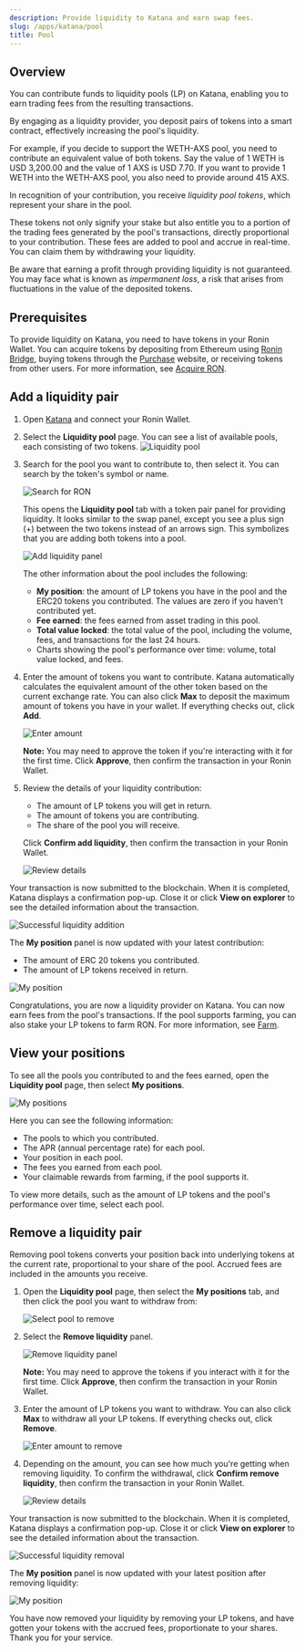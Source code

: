 ```yaml
---
description: Provide liquidity to Katana and earn swap fees.
slug: /apps/katana/pool
title: Pool
---
```


## Overview

You can contribute funds to liquidity pools (LP) on Katana, enabling you to earn trading fees from the resulting
transactions.

By engaging as a liquidity provider, you deposit pairs
of tokens into a smart contract, effectively increasing the pool's liquidity.

For example, if you decide to support the WETH-AXS pool, you need to
contribute an equivalent value of both tokens. Say the value of 1 WETH is USD 3,200.00 and the value of 1 AXS is USD 7.70. If you want to provide 1 WETH into the WETH-AXS pool, you also need to provide around 415 AXS.

In recognition of your
contribution, you receive _liquidity pool tokens_, which represent your share in the pool.

These tokens not only signify your stake but also entitle you to a portion
of the trading fees generated by the pool's transactions, directly
proportional to your contribution. These fees are added to pool and accrue in real-time. You can claim them by withdrawing your liquidity.

Be aware that earning a profit through providing liquidity is not guaranteed.
You may face what is known as _impermanent loss_, a risk that arises from
fluctuations in the value of the deposited tokens.

## Prerequisites

To provide liquidity on Katana, you need to have tokens in your Ronin Wallet. You can acquire tokens by depositing from Ethereum using [Ronin Bridge](https://app.roninchain.com/bridge), buying tokens through the [Purchase](https://purchase.roninchain.com) website, or receiving tokens from other users.
For more information, see [Acquire RON](../../../basics/acquire-ron.mdx).

## Add a liquidity pair

1. Open [Katana](https://app.roninchain.com/swap) and connect your Ronin Wallet.
2. Select the **Liquidity pool** page. You can see a list of available pools, each consisting of two tokens.
    ![Liquidity pool](../assets/katana-pool.png)
    
3. Search for the pool you want to contribute to, then select it. You can search by the token's symbol or name.
    
    ![Search for RON](../assets/katana-pool-search.png)
    
    This opens the **Liquidity pool** tab with a token pair panel for providing liquidity. It looks similar to the swap panel, except you see a plus sign (+) between the two tokens instead of an arrows sign. This symbolizes that you are adding both tokens into a pool.
    
    ![Add liquidity panel](../assets/katana-pool-add-liquidity.png)
  
    The other information about the pool includes the following:
    * **My position**: the amount of LP tokens you have in the pool and the ERC20 tokens you contributed. The values are zero if you haven't contributed yet.
    * **Fee earned**: the fees earned from asset trading in this pool.
    * **Total value locked**: the total value of the pool, including the volume, fees, and transactions for the last 24 hours. 
    * Charts showing the pool's performance over time: volume, total value locked, and fees.

5. Enter the amount of tokens you want to contribute. Katana automatically calculates the equivalent amount of the other token based on the current exchange rate. You can also click **Max** to deposit the maximum amount of tokens you have in your wallet. If everything checks out, click **Add**.

    ![Enter amount](../assets/katana-pool-enter-amount.png)

    **Note:** You may need to approve the token if you're interacting with it for the first time. Click **Approve**, then confirm the transaction in your Ronin Wallet.

6. Review the details of your liquidity contribution:
    * The amount of LP tokens you will get in return.
    * The amount of tokens you are contributing.
    * The share of the pool you will receive.

    Click **Confirm add liquidity**, then confirm the transaction in your Ronin Wallet.

   ![Review details](../assets/katana-pool-confirm-add.png)

Your transaction is now submitted to the blockchain. When it is completed, Katana displays a confirmation pop-up. Close it or click **View on explorer** to see the detailed information about the transaction.

![Successful liquidity addition](../assets/katana-pool-add-success.png)

The **My position** panel is now updated with your latest contribution:

* The amount of ERC 20 tokens you contributed.
* The amount of LP tokens received in return.

![My position](../assets/katana-pool-add-position.png)

Congratulations, you are now a liquidity provider on Katana. You can now earn fees from the pool's transactions. If the pool supports farming, you can also stake your LP tokens to farm RON. For more information, see [Farm](#farm).

## View your positions

To see all the pools you contributed to and the fees earned, open the **Liquidity pool** page, then select **My positions**.

![My positions](../assets/katana-pool-my-positions.png)

Here you can see the following information:

* The pools to which you contributed.
* The APR (annual percentage rate) for each pool.
* Your position in each pool.
* The fees you earned from each pool.
* Your claimable rewards from farming, if the pool supports it.

To view more details, such as the amount of LP tokens and the pool's performance over time, select each pool.

## Remove a liquidity pair

Removing pool tokens converts your position back into underlying tokens at the current rate, proportional to your share of the pool. Accrued fees are included in the amounts you receive.

1. Open the **Liquidity pool** page, then select the **My positions** tab, and then click the pool you want to withdraw from:

    ![Select pool to remove](../assets/katana-pool-remove-select-pool.png)

2. Select the **Remove liquidity** panel.

    ![Remove liquidity panel](../assets/katana-pool-remove-liquidity-panel.png)

    **Note:** You may need to approve the tokens if you interact with it for the first time. Click **Approve**, then confirm the transaction in your Ronin Wallet.

3. Enter the amount of LP tokens you want to withdraw. You can also click **Max** to withdraw all your LP tokens. If everything checks out, click **Remove**. 

    ![Enter amount to remove](../assets/katana-pool-remove-amount.png)

4. Depending on the amount, you can see how much you're getting when removing liquidity. To confirm the withdrawal, click **Confirm remove liquidity**, then confirm the transaction in your Ronin Wallet.

    ![Review details](../assets/katana-pool-confirm-remove.png)

Your transaction is now submitted to the blockchain. When it is completed, Katana displays a confirmation pop-up. Close it or click **View on explorer** to see the detailed information about the transaction.

![Successful liquidity removal](../assets/katana-pool-remove-success.png)

The **My position** panel is now updated with your latest position after removing liquidity:

![My position](../assets/katana-pool-remove-position.png)

You have now removed your liquidity by removing your LP tokens, and have gotten your tokens with the accrued fees, proportionate to your shares. Thank you for your service.
